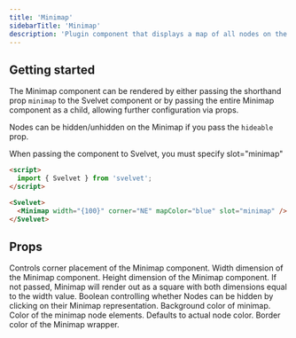 ```yaml
---
title: 'Minimap'
sidebarTitle: 'Minimap'
description: 'Plugin component that displays a map of all nodes on the canvas'
---
```


## Getting started

The Minimap component can be rendered by either passing the shorthand prop `minimap` to the Svelvet component or by passing the entire Minimap component as a child, allowing further configuration via props.

Nodes can be hidden/unhidden on the Minimap if you pass the `hideable` prop.

<Note>When passing the component to Svelvet, you must specify slot="minimap"</Note>

```HTML App.svelte
<script>
  import { Svelvet } from 'svelvet';
</script>

<Svelvet>
  <Minimap width="{100}" corner="NE" mapColor="blue" slot="minimap" />
</Svelvet>
```

## Props

<ResponseField name="corner" type="enum" options="NW | SW" default="SE">
	Controls corner placement of the Minimap component.
</ResponseField>

<ResponseField name="width" type="number" default="100">
	Width dimension of the Minimap component.
</ResponseField>

<ResponseField name="height" type="number" default="0">
	Height dimension of the Minimap component. If not passed, Minimap will render out as a square with
	both dimensions equal to the width value.
</ResponseField>

<ResponseField name="hideable" type="boolean" default="false">
	Boolean controlling whether Nodes can be hidden by clicking on their Minimap representation.
</ResponseField>

<ResponseField name="mapColor" type="CSS Color String" default="theme dependent">
	Background color of minimap.
</ResponseField>

<ResponseField name="nodeColor" type="CSS Color String" default="Node Color">
	Color of the minimap node elements. Defaults to actual node color.
</ResponseField>

<ResponseField name="borderColor" type="CSS Color String" default="theme dependent">
	Border color of the Minimap wrapper.
</ResponseField>
